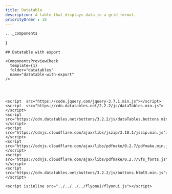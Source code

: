 ```yaml
---
title: Datatable
description: A table that displays data in a grid format.
priorityOrder : 18
---
```






    ..._components
}

<div className="space-y-20">

  <style>{`
    .dt-layout-row:has(.dt-search),
    .dt-layout-row:has(.dt-length),
    .dt-layout-row:has(.dt-paging),
    .dt-scroll-body thead
    {
      display: none !important;
    }
  `}</style>


    ## Datatable with export

    <ComponentsPreviewCheck 
      template={1}
      folder="datatables" 
      name="datatable-with-export" 
    />

   
   

    <script  src="https://code.jquery.com/jquery-3.7.1.min.js"></script>
    <script  src="https://cdn.datatables.net/2.2.2/js/dataTables.min.js"></script>
    <script  src="https://cdn.datatables.net/buttons/3.2.2/js/dataTables.buttons.min.js"></script>
    <script  src="https://cdnjs.cloudflare.com/ajax/libs/jszip/3.10.1/jszip.min.js"></script>
    <script  src="https://cdnjs.cloudflare.com/ajax/libs/pdfmake/0.2.7/pdfmake.min.js"></script>
    <script  src="https://cdnjs.cloudflare.com/ajax/libs/pdfmake/0.2.7/vfs_fonts.js"></script>
    <script  src="https://cdn.datatables.net/buttons/3.2.2/js/buttons.html5.min.js"></script>
    
    <script is:inline src="../../../../flyonui/flyonui.js"></script>


    

  <script>{`
   
  `}</script>


   
</div>